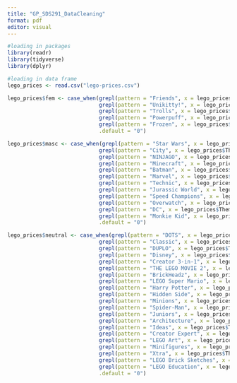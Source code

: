 ```yaml
---
title: "GP_SDS291_DataCleaning"
format: pdf
editor: visual
---
```


```r
#loading in packages
library(readr)
library(tidyverse)
library(dplyr)
```

```r
#loading in data frame
lego_prices <- read.csv("lego-prices.csv")
```

```r
lego_prices$fem <- case_when(grepl(pattern = "Friends", x = lego_prices$Theme) ~"1",
                             grepl(pattern = "Unikitty!", x = lego_prices$Theme) ~"1",
                             grepl(pattern = "Trolls", x = lego_prices$Theme) ~ "1",
                             grepl(pattern = "Powerpuff", x = lego_prices$Theme) ~ "1",
                             grepl(pattern = "Frozen", x = lego_prices$Theme) ~"1", 
                             .default = "0")
```

```r
lego_prices$masc <- case_when(grepl(pattern = "Star Wars", x = lego_prices$Theme) ~"1",
                             grepl(pattern = "City", x = lego_prices$Theme) ~"1",
                             grepl(pattern = "NINJAGO", x = lego_prices$Theme) ~ "1",
                             grepl(pattern = "Minecraft", x = lego_prices$Theme) ~ "1",
                             grepl(pattern = "Batman", x = lego_prices$Theme) ~"1",
                             grepl(pattern = "Marvel", x = lego_prices$Theme) ~"1",
                             grepl(pattern = "Technic", x = lego_prices$Theme) ~"1",
                             grepl(pattern = "Jurassic World", x = lego_prices$Theme) ~"1",
                             grepl(pattern = "Speed Champions", x = lego_prices$Theme) ~"1",
                             grepl(pattern = "Overwatch", x = lego_prices$Theme) ~"1",
                             grepl(pattern = "DC", x = lego_prices$Theme) ~"1",
                             grepl(pattern = "Monkie Kid", x = lego_prices$Theme) ~"1",
                             .default = "0")
```

```r
lego_prices$neutral <- case_when(grepl(pattern = "DOTS", x = lego_prices$Theme) ~"1",
                             grepl(pattern = "Classic", x = lego_prices$Theme) ~"1",
                             grepl(pattern = "DUPLO", x = lego_prices$Theme) ~ "1",
                             grepl(pattern = "Disney", x = lego_prices$Theme) ~ "1",
                             grepl(pattern = "Creator 3-in-1", x = lego_prices$Theme) ~"1",
                             grepl(pattern = "THE LEGO MOVIE 2", x = lego_prices$Theme) ~"1",
                             grepl(pattern = "BrickHeadz", x = lego_prices$Theme) ~"1",
                             grepl(pattern = "LEGO Super Mario", x = lego_prices$Theme) ~"1",
                             grepl(pattern = "Harry Potter", x = lego_prices$Theme) ~"1",
                             grepl(pattern = "Hidden Side", x = lego_prices$Theme) ~"1",
                             grepl(pattern = "Minions", x = lego_prices$Theme) ~"1",
                             grepl(pattern = "Spider-Man", x = lego_prices$Theme) ~"1",
                             grepl(pattern = "Juniors", x = lego_prices$Theme) ~"1",
                             grepl(pattern = "Architecture", x = lego_prices$Theme) ~"1",
                             grepl(pattern = "Ideas", x = lego_prices$Theme) ~"1",
                             grepl(pattern = "Creator Expert", x = lego_prices$Theme) ~"1",
                             grepl(pattern = "LEGO Art", x = lego_prices$Theme) ~"1",
                             grepl(pattern = "Minifigures", x = lego_prices$Theme) ~"1",
                             grepl(pattern = "Xtra", x = lego_prices$Theme) ~"1",
                             grepl(pattern = "LEGO Brick Sketches", x = lego_prices$Theme) ~"1",
                             grepl(pattern = "LEGO Education", x = lego_prices$Theme) ~"1",
                             .default = "0")
```


 




